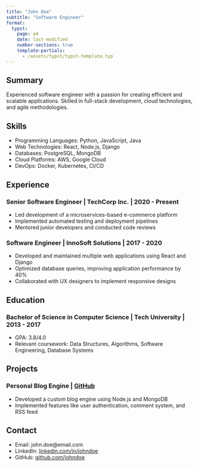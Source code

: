 ```yaml
---
title: "John Doe"
subtitle: "Software Engineer"
format:
  typst:
    page: a4
    date: last-modified
    number-sections: true
    template-partials:
      - /assets/typst/typst-template.typ
---
```


## Summary

Experienced software engineer with a passion for creating efficient and scalable applications. Skilled in full-stack development, cloud technologies, and agile methodologies.

## Skills

- Programming Languages: Python, JavaScript, Java
- Web Technologies: React, Node.js, Django
- Databases: PostgreSQL, MongoDB
- Cloud Platforms: AWS, Google Cloud
- DevOps: Docker, Kubernetes, CI/CD

## Experience

### Senior Software Engineer | TechCorp Inc. | 2020 - Present

- Led development of a microservices-based e-commerce platform
- Implemented automated testing and deployment pipelines
- Mentored junior developers and conducted code reviews

### Software Engineer | InnoSoft Solutions | 2017 - 2020

- Developed and maintained multiple web applications using React and Django
- Optimized database queries, improving application performance by 40%
- Collaborated with UX designers to implement responsive designs

## Education

### Bachelor of Science in Computer Science | Tech University | 2013 - 2017

- GPA: 3.8/4.0
- Relevant coursework: Data Structures, Algorithms, Software Engineering, Database Systems

## Projects

### Personal Blog Engine | [GitHub](https://github.com/johndoe/blog-engine)

- Developed a custom blog engine using Node.js and MongoDB
- Implemented features like user authentication, comment system, and RSS feed

## Contact

- Email: john.doe@email.com
- LinkedIn: [linkedin.com/in/johndoe](https://linkedin.com/in/johndoe)
- GitHub: [github.com/johndoe](https://github.com/johndoe)